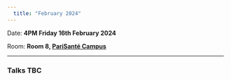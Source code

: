```yaml
---
  title: "February 2024"
---
```


Date: **4PM Friday 16th February 2024**

Room: **Room 8, [PariSanté Campus](https://maps.app.goo.gl/cpFoxoZgbT6HCV6x9)**

------------------------------------------------------------------------

### Talks TBC
